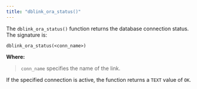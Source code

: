```yaml
---
title: "dblink_ora_status()"
---
```


<div id="dblink_ora_status" class="registered_link"></div>


The `dblink_ora_status()` function returns the database connection status. The signature is:

    dblink_ora_status(<conn_name>)

**Where:**

> `conn_name` specifies the name of the link.

If the specified connection is active, the function returns a `TEXT` value of `OK`.
